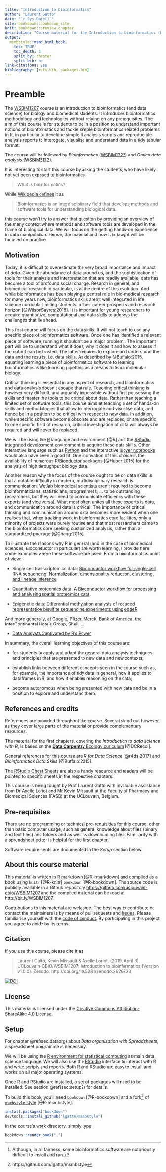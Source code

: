 ```yaml
---
title: "Introduction to bioinformatics"
author: "Laurent Gatto"
date: "`r Sys.Date()`"
site: bookdown::bookdown_site
knit: bookdown::preview_chapter
description: "Course material for the Introduction to bioinformatics (WSBIM1207) course at UCLouvain."
output:
  msmbstyle::msmb_html_book:
    toc: TRUE
    toc_depth: 1
    split_by: chapter
    split_bib: no
link-citations: yes
bibliography: [refs.bib, packages.bib]
---
```



# Preamble {-}

The [WSBIM1207](https://uclouvain.be/cours-2019-wsbim1207.html) course
is an introduction to bioinformatics (and data science) for biology
and biomedical students. It introduces bioinformatics methodology and
technologies without relying on any prerequisites. The aim of this
course is for students to be in a position to understand important
notions of bioinformatics and tackle simple bioinformatics-related
problems in R, in particular to develope simple R analysis scripts and
reproducible analysis reports to interogate, visualise and understand
data in a tidy tabular format.

The course will be followed by *Bioinformatics*
([WSBIM1322](https://github.com/UCLouvain-CBIO/WSBIM1322)) and *Omics
data analysis*
([WSBIM2122](https://github.com/UCLouvain-CBIO/WSBIM2122)).

It is interesting to start this course by asking the students, who
have likely not yet been exposed to bioinformatics

> What is bioinformatics?


While [Wikipedia
defines](https://en.wikipedia.org/wiki/Bioinformatics) it as

> Bioinformatics is an interdisciplinary field that develops methods
  and software tools for understanding biological data.

this course won't try to answer that question by providing an overview
of the many context where methods and software tools are developed in
the frame of biological data. We will focus on the getting hands-on
experience in data manipulation. Hence, the material and how it is
taught will be focused on practice.

## Motivation {-}

Today, it is difficult to overestimate the very broad importance and
impact of *data*. Given the abundance of data around us, and the
sophistication of tools for their analysis and interpretation that are
readily available, data has become a tool of profound social
change. Resarch in general, and biomedical research in particular, is
at the centre of this evolution. And while bioinformatics has been
playing a central role in bio-medical research for many years now,
bioinformatics skills aren't well integrated in life science
curricula, limiting students in their career prospects and research
horizon [@WilsonSayres:2018]. It is important for young researchers to
acquire quantitative, computational and data skills to address the
challenges that lie ahead.


This first course will focus on the data skills. It will not teach to
use any specific piece of bioinformatics software. Once one has
identified a relevant piece of software, running it shouldn't be a
major problem[^runningsw]. The important part will be to understand
what it does, why it does it and how to assess if the output can be
trusted. The latter requires to explore and understand the data and
the results, i.e. data skills. As described by @Buffalo:2015, equating
learning a piece of bioinformatics software to learning bioinformatics
is like learning pipetting as a means to learn molecular biology.

[^runningsw]: Although, in all fairness, some bioinformatics software
are notoriously difficult to install and run.

Critical thinking is essential in any aspect of research, and
bioinformatics and data analysis doesn't escape that rule. Teaching
critical thinking is however very difficult, and arguably impossible
without first possessing the skills and master the tools to be
critical about data. Rather than teaching a limited set of software
tools, this course aims at teaching a set of hands-on skills and
methodologies that allow to interrogate and visualise data, and hence
be in a position to be critical with respect to new data. In addition,
while specific software become obsolete and are replaced, or are
specific to one specific field of research, critical investigation of
data will always be required and will never be replaced.

We will be using the [R](https://www.R-project.org/) language and
environment [@R] and the [RStudio integrated development
environment](https://www.rstudio.com/products/RStudio/) to acquire
these data skills. Other interactive language such as
[Python](https://www.R-project.org/) and the interactive [jupyer
notebooks](https://jupyter.org/) would also have been a good fit. One
motivation of this choice is the availability of numerous
R/[Bionductor](https://www.bioconductor.org/) packages [@Huber:2015]
for the analysis of high throughput biology data.

Another reason why the focus of the course ought to be on data skills
is that a notable difficulty in modern, multidisciplinary research is
communication. Wetlab biomedical scientists aren't required to become
bioinformaticians, statisticians, programmers, ... to be outstanding
researchers, but they will need to communicate efficiency with these
experts (and vice versa). What most often unites all these experts is
data, and communication around data is critical. The importance of
critical thinking and communication around data becomes more evident
when one realises that, when tracking work in bioinformatics core
facilities, only a minority of projects were purely routine and that
most researchers came to the bioinformatics core seeking customized
analysis, rather than a standardized package [@Chang:2015].

To illustrate the reasons why R in general (and in the case of
biomedical sciences, Bioconductor in particular) are worth learning, I
provide here some examples where these software are used. From a
bioinformatics point of view:

- Single cell transcriptomics data: [Bioconductor workflow for
  single-cell RNA sequencing: Normalization, dimensionality reduction,
  clustering, and lineage
  inference](https://f1000research.com/articles/6-1158/v1)

- Quantitative proteomics data: [A Bioconductor workflow for
  processing and analysing spatial proteomics
  data](https://f1000research.com/articles/5-2926/v2).

- Epigenetic data: [Differential methylation analysis of reduced
  representation bisulfite sequencing experiments using
  edgeR](https://f1000research.com/articles/6-2055/v2)

And more generally, at Google, Pfizer, Merck, Bank of America, the
InterContinental Hotels Group, Shell, ...

- [Data Analysts Captivated by R's
  Power](https://www.nytimes.com/2009/01/07/technology/business-computing/07program.html)

In summary, the overall learning objectives of this course are:

- for students to apply and adapt the general data analysis techniques
  and principles that are presented to new data and new contexts;

- establish links between different concepts seen in the course such
  as, for example, the importance of tidy data in general, how it
  applies to dataframes in R, and how it enables reasoning on the
  data;

- become autonomous when being presented with new data and be in a
  position to explore and understand them.

## References and credits {-}

References are provided throughout the course. Several stand out
however, as they cover large parts of the material or provide
complementary resources.

The material for the first chapters, covering the *Introduction to
data science with R*, is based on the [**Data Carpentry** Ecology
curiculum](https://datacarpentry.org/lessons/#ecology-workshop) [@DCRecol].

General references for this course are *R for Data Science*
[@r4ds:2017] and *Bioinformatics Data Skills* [@Buffalo:2015].

The [RStudio Cheat
Sheets](https://www.rstudio.com/resources/cheatsheets/) are also a
handy resource and readers will be pointed to specific sheets in the
respective chapters.

This course is being tought by Prof Laurent Gatto with invaluable
assistance from Dr Axelle Loriot and Mr Kevin Missault at the Faculty
of Pharmacy and Biomedical Sciences (FASB) at the UCLouvain, Belgium.

## Pre-requisites {-}

There are no programming or technical pre-requisities for this course,
other than basic computer usage, such as general knowledge about files
(binary and text files) and folders and as well as downloading
files. Familiarity with a spreadsheet editor is helpful for the first
chapter.

Software requirements are documented in the *Setup* section below.

## About this course material {-}

This material is written in R markdown [@R-rmarkdown] and compiled as a
book using `knitr` [@R-knitr] `bookdown` [@R-bookdown]. The source
code is publicly available in a Github repository
[https://github.com/uclouvain-cbio/WSBIM1207](https://github.com/uclouvain-cbio/WSBIM1207)
and the compiled material can be read at http://bit.ly/WSBIM1207.

Contributions to this material are welcome. The best way to contribute
or contact the maintainers is by means of pull requests and
[issues](https://github.com/uclouvain-cbio/WSBIM1207/issues). Please
familiarise yourself with the [code of
conduct](https://github.com/UCLouvain-CBIO/WSBIM1207/blob/master/CONDUCT.md). By
participating in this project you agree to abide by its terms.

## Citation {-}

If you use this course, please cite it as

> Laurent Gatto, Kevin Missault & Axelle Loriot. (2019, April
> 3). UCLouvain-CBIO/WSBIM1207: Introduction to bioinformatics
> (Version v1.0.0). Zenodo. http://doi.org/10.5281/zenodo.2626733

[![DOI](https://zenodo.org/badge/147494586.svg)](https://zenodo.org/record/2626733)


## License {-}

This material is licensed under the [Creative Commons
Attribution-ShareAlike 4.0
License](https://creativecommons.org/licenses/by-sa/4.0/).


## Setup {-}

For chapter \@ref(sec:dataorg) about *Data organisation with
Spreadsheets*, a spreadsheet programme is necessary.

We will be using the [R environment for statistical
computing](https://www.r-project.org/) as main data science language.
We will also use the
[RStudio](https://www.rstudio.com/products/RStudio/) interface to
interact with R and write scripts and reports. Both R and RStudio are
easy to install and works on all major operating systems.

Once R and RStudio are installed, a set of packages will need to be
installed. See section \@ref(sec:setup2) for details.

To build this book, you'll need `bookdown` [@R-bookdown] and a
fork[^msmbfork] of [`msmbstyle`
style](https://github.com/grimbough/msmbstyle/) [@R-msmbstyle].

[^msmbfork]: https://github.com/lgatto/msmbstyle

```r
install.packages("bookdown")
devtools::install_github("lgatto/msmbstyle")
```

In the course's work directory, simply type

```r
bookdown::render_book(".")
```
